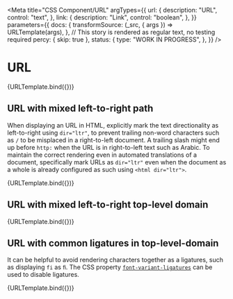 <!-- @license CC0-1.0 -->


<Meta
  title="CSS Component/URL"
  argTypes={{
    url: {
      description: "URL",
      control: "text",
    },
    link: {
      description: "Link",
      control: "boolean",
    },
  }}
  parameters={{
    docs: {
      transformSource: (_src, { args }) => URLTemplate(args),
    },
    // This story is rendered as regular text, no testing required
    percy: { skip: true },
    status: {
      type: "WORK IN PROGRESS",
    },
  }}
/>

# URL

<Canvas>
  <Story
    args={{
      ...defaultArgs,
      link: true,
      url: "https://example.com/",
    }}
    name="URL"
  >
    {URLTemplate.bind({})}
  </Story>
</Canvas>

<ArgsTable story="URL" />

## URL with mixed left-to-right path

When displaying an URL in HTML, explicitly mark the text directionality as left-to-right using `dir="ltr"`, to prevent trailing non-word characters such as `/` to be misplaced in a right-to-left document. A trailing slash might end up before `http:` when the URL is in right-to-left text such as Arabic. To maintain the correct rendering even in automated translations of a document, specifically mark URLs as `dir="ltr"` even when the document as a whole is already configured as such using `<html dir="ltr">`.

<Canvas>
  <Story
    args={{
      ...defaultArgs,
      url: "https://example.com/الأمثلة/",
    }}
    name="URL with right-to-left path"
    parameters={{
      percy: { skip: true },
    }}
  >
    {URLTemplate.bind({})}
  </Story>
</Canvas>

## URL with mixed left-to-right top-level domain

<Canvas>
  <Story
    args={{
      ...defaultArgs,
      url: "https://example.شبكة/",
    }}
    name="URL with right-to-left top-level domain"
    parameters={{
      // This story is rendered as regular text, no testing required
      percy: { skip: true },
    }}
  >
    {URLTemplate.bind({})}
  </Story>
</Canvas>

## URL with common ligatures in top-level-domain

It can be helpful to avoid rendering characters together as a ligatures, such as displaying `fi` as `ﬁ`. The CSS property [`font-variant-ligatures`](https://developer.mozilla.org/en-US/docs/Web/CSS/font-variant-ligatures) can be used to disable ligatures.

<Canvas>
  <Story
    args={{
      ...defaultArgs,
      url: "https://example.fi/",
    }}
    parameters={{
      // This story uses different text rendering for ligatures, include in visual regression test
      percy: { skip: false },
    }}
    name="URL with common ligatures in top-level-domain"
  >
    {URLTemplate.bind({})}
  </Story>
</Canvas>

